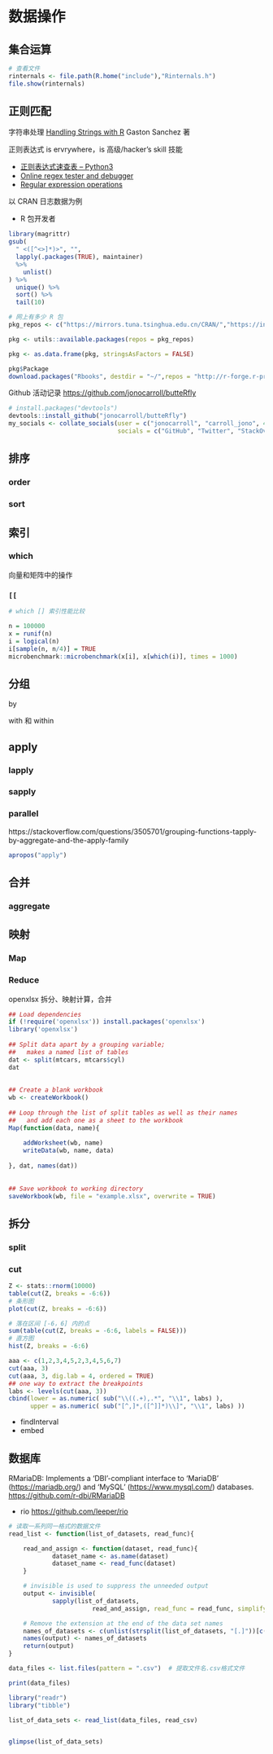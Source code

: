 # 数据操作

## 集合运算

```r
# 查看文件
rinternals <- file.path(R.home("include"),"Rinternals.h")
file.show(rinternals)
```

## 正则匹配

字符串处理 [Handling Strings with R](http://www.gastonsanchez.com/r4strings/) Gaston Sanchez 著

正则表达式 is ervrywhere，is 高级/hacker's skill 技能

- [正则表达式速查表 -- Python3](https://www.dataquest.io/blog/large_files/python-regular-expressions-cheat-sheet.pdf)
- [Online regex tester and debugger](https://regex101.com/)
- [Regular expression operations](https://docs.python.org/3/library/re.html)

以 CRAN 日志数据为例

- R 包开发者

```r
library(magrittr)
gsub(
  " <([^<>]*)>", "",
  lapply(.packages(TRUE), maintainer)
  %>%
    unlist()
) %>% 
  unique() %>% 
  sort() %>% 
  tail(10)
```

```r
# 网上有多少 R 包
pkg_repos <- c("https://mirrors.tuna.tsinghua.edu.cn/CRAN/","https://inla.r-inla-download.org/R/stable","http://r-forge.r-project.org/")

pkg <- utils::available.packages(repos = pkg_repos)

pkg <- as.data.frame(pkg, stringsAsFactors = FALSE)

pkg$Package
download.packages("Rbooks", destdir = "~/",repos = "http://r-forge.r-project.org/")
```


Github 活动记录 <https://github.com/jonocarroll/butteRfly>

```r
# install.packages("devtools")
devtools::install_github("jonocarroll/butteRfly")
my_socials <- collate_socials(user = c("jonocarroll", "carroll_jono", 4168169), 
                              socials = c("GitHub", "Twitter", "StackOverflow"))
```

## 排序

### order 

### sort


## 索引

### which

向量和矩阵中的操作

### `[[`


```r
# which [] 索引性能比较

n = 100000
x = runif(n)
i = logical(n)
i[sample(n, n/4)] = TRUE
microbenchmark::microbenchmark(x[i], x[which(i)], times = 1000)
```

## 分组

by


with 和 within


## apply 

### lapply

### sapply
 
### parallel


https://stackoverflow.com/questions/3505701/grouping-functions-tapply-by-aggregate-and-the-apply-family

```r
apropos("apply")
```

## 合并 

### aggregate

## 映射 

### Map  

### Reduce

openxlsx 
拆分、映射计算，合并

```r
## Load dependencies
if (!require('openxlsx')) install.packages('openxlsx')
library('openxlsx')
 
## Split data apart by a grouping variable;
##   makes a named list of tables
dat <- split(mtcars, mtcars$cyl)
dat
 
 
## Create a blank workbook
wb <- createWorkbook()
 
## Loop through the list of split tables as well as their names
##   and add each one as a sheet to the workbook
Map(function(data, name){
 
    addWorksheet(wb, name)
    writeData(wb, name, data)
 
}, dat, names(dat))
 
 
## Save workbook to working directory
saveWorkbook(wb, file = "example.xlsx", overwrite = TRUE)
```


## 拆分

### split 

### cut

```r
Z <- stats::rnorm(10000)
table(cut(Z, breaks = -6:6))
# 条形图
plot(cut(Z, breaks = -6:6))
```

```r
# 落在区间 [-6，6] 内的点
sum(table(cut(Z, breaks = -6:6, labels = FALSE)))
# 直方图
hist(Z, breaks = -6:6)
```

```r
aaa <- c(1,2,3,4,5,2,3,4,5,6,7)
cut(aaa, 3)
cut(aaa, 3, dig.lab = 4, ordered = TRUE)
## one way to extract the breakpoints
labs <- levels(cut(aaa, 3))
cbind(lower = as.numeric( sub("\\((.+),.*", "\\1", labs) ),
      upper = as.numeric( sub("[^,]*,([^]]*)\\]", "\\1", labs) ))
```

- findInterval
- embed

## 数据库 {#database}

RMariaDB: Implements a 'DBI'-compliant interface to 'MariaDB' (<https://mariadb.org/>) and 'MySQL' (<https://www.mysql.com/>) databases. <https://github.com/r-dbi/RMariaDB>

- rio <https://github.com/leeper/rio>


```r
# 读取一系列同一格式的数据文件
read_list <- function(list_of_datasets, read_func){

	read_and_assign <- function(dataset, read_func){
			dataset_name <- as.name(dataset)
			dataset_name <- read_func(dataset)
	}

	# invisible is used to suppress the unneeded output
	output <- invisible(
			sapply(list_of_datasets,
					   read_and_assign, read_func = read_func, simplify = FALSE, USE.NAMES = TRUE))

	# Remove the extension at the end of the data set names
	names_of_datasets <- c(unlist(strsplit(list_of_datasets, "[.]"))[c(T, F)])
	names(output) <- names_of_datasets
	return(output)
}

data_files <- list.files(pattern = ".csv")  # 提取文件名.csv格式文件

print(data_files)

library("readr")
library("tibble")

list_of_data_sets <- read_list(data_files, read_csv)


glimpse(list_of_data_sets)
```